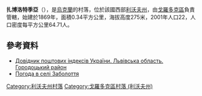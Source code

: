 {{coord|49|37|53|N|23|45|7|E|scale:100000|display=title}}

'''扎博洛特季亞'''（{{lang-uk|Заболоття}}），是[[烏克蘭|烏克蘭]]的村落，位於該國西部[[利沃夫州|利沃夫州]]，由[[戈羅多克區|戈羅多克區]]負責管轄，始建於1869年，面積0.34平方公里，海拔高度275米，2001年人口22，人口密度每平方公里64.71人。

==參考資料==
*[http://www.uaidx.com/13/301/index Довідник поштових індексів України. Львівська область. Городоцький район] {{Wayback|url=http://www.uaidx.com/13/301/index |date=20161001112734 }}
* [http://weather.in.ua/ua/l'vovskaja/8032 Погода в селі Заболоття] {{Wayback|url=http://weather.in.ua/ua/l'vovskaja/8032 |date=20111221164016 }}

{{DEFAULTSORT:Заболоття}}
[[Category:利沃夫州村落|Category:利沃夫州村落]]
[[Category:戈羅多克區村落_(利沃夫州)|Category:戈羅多克區村落 (利沃夫州)]]


{{Lviv-geo-stub}}